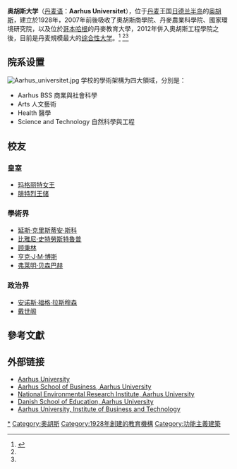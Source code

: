 {{NoteTA
|1 = zh-hans:奥尔胡斯大学; zh-hant:奧爾胡斯大學; zh-tw:奧胡斯大學;}}
{{Infobox university
|name         = 奧胡斯大學<br>Aarhus University
|native_name  = Aarhus Universitet
|image_name   = Aarhus University seal.svg
|image_size   = 200px
|image_alt    = Seal of Aarhus University
|caption      = Seal of Aarhus University
|latin_name   = Universitas Aarhusiensis
|motto        = ''Solidum petit in profundis'' ([[Latin|Latin]]) <br> 在深處尋找穩固的立足點
|established  = 1928
|type         = [[公立大學|公立大學]]
|budget    = [[丹麥克朗|DKK]] 63.47億<small>(2013)</small><ref>{{cite web | url = http://medarbejdere.au.dk/fileadmin/www.au.dk/om_au/profil/noegletal/121219_-_Budget_2013_netversion.pdf | title = Budget 2013 | accessdate = 2012-12-30 | author = Aarhus University | format = PDF | language = da | archive-date = 2020-09-19 | archive-url = https://web.archive.org/web/20200919042059/https://medarbejdere.au.dk/fileadmin/www.au.dk/om_au/profil/noegletal/121219_-_Budget_2013_netversion.pdf | dead-url = no }}</ref>
|rector       = Brian Bech Nielsen 
|students     = 43,600  <ref name="medarbejdere.au.dk">{{Cite web |url=http://medarbejdere.au.dk/fileadmin/www.au.dk/Rektors_taler_paa_AU/2011/DK_Rektors_juletale_Aarhus-15-12-2011.pdf |title=DK_Rektors_juletale_Aarhus |accessdate=2015-01-08 |archive-date=2013-03-01 |archive-url=https://www.webcitation.org/6EneJeEUI?url=http://medarbejdere.au.dk/fileadmin/www.au.dk/Rektors_taler_paa_AU/2011/DK_Rektors_juletale_Aarhus-15-12-2011.pdf |dead-url=no }}</ref><ref name="au.dk">{{Cite web |url=http://www.au.dk/om/profil/nogletal/studenterbestand/bestand-2011/ |title=Bestand 2011 |access-date=2015-01-08 |archive-date=2013-02-12 |archive-url=https://archive.is/20130212215005/http://www.au.dk/om/profil/nogletal/studenterbestand/bestand-2011/ |dead-url=yes }}</ref>
|undergrad    = 17,504
|postgrad     = 16,395
|Master       = 5,176
|staff        = 11,382
|city         = [[奧胡斯|奧胡斯]]
|country      = {{DEN}}
|affiliations = [[歐洲大學協會|歐洲大學協會]]、[[科英布拉集团|科英布拉集团]]<br>[[AACSB|AACSB]]、[[EQUIS|EQUIS]]、[[AMBA|AMBA]]
|website      = {{URL|http://www.au.dk/}}{{en}}
|logo         = [[File:Aarhus_University_logo.png|125px]]
}}
{{Infobox world university ranking
| ARWU_W = 65
| THE_W = 109
| QS_W = 141
| USNEWS_W = 89
}}
'''奥胡斯大学'''（[[丹麦语|丹麦语]]：'''Aarhus Universitet'''），位于[[丹麦|丹麦]]王国[[日德兰半岛|日德兰半岛]]的[[奥胡斯|奥胡斯]]，建立於1928年，2007年前後吸收了奧胡斯商學院、丹麥農業科學院、國家環境研究院，以及位於[[哥本哈根|哥本哈根]]的丹麥教育大學，2012年併入奧胡斯工程學院之後，目前是丹麦規模最大的[[综合性大学|综合性大学]]。<ref>{{cite encyclopedia | encyclopedia = Den Store Danske | title = universitet (Danmark) | url = http://www.denstoredanske.dk/Erhverv,_karriere_og_ledelse/P%C3%A6dagogik_og_uddannelse/Universiteter_og_h%C3%B8jere_l%C3%A6reanstalter/universitet/universitet_%28Danmark%29?highlight=aarhus%20universitet | accessdate = 2012-07-12 | publisher = Gyldendal | archive-date = 2019-05-02 | archive-url = https://web.archive.org/web/20190502220017/http://denstoredanske.dk/Erhverv,_karriere_og_ledelse/P%C3%A6dagogik_og_uddannelse/Universiteter_og_h%C3%B8jere_l%C3%A6reanstalter/universitet/universitet_%28Danmark%29?highlight=aarhus%20universitet | dead-url = no }}</ref> <ref name="medarbejdere.au.dk"/><ref name="au.dk"/>

== 院系设置 ==

[[Image:Aarhus_universitet.jpg|thumb]]
学校的學術架構为四大領域，分別是：

* Aarhus BSS 商業與社會科學
* Arts 人文藝術
* Health 醫學
* Science and Technology 自然科學與工程

== 校友 ==
===皇室===
* [[玛格丽特二世_(丹麦)|玛格丽特女王]]
* [[弗雷德里克_(丹麦王储)|腓特烈王储]]
===學術界===
* [[延斯·克里斯蒂安·斯科|延斯·克里斯蒂安·斯科]]
* [[比雅尼·史特勞斯特魯普|比雅尼·史特勞斯特魯普]]
* [[顾秉林|顾秉林]] 
* [[亨克·J·M·博斯|亨克·J·M·博斯]]
* [[弗莱明·贝森巴赫|弗莱明·贝森巴赫]]
===政治界===
* [[安诺斯·福格·拉斯穆森|安诺斯·福格·拉斯穆森]]
* [[戴世阁|戴世阁]]

== 參考文獻 ==
{{reflist}}

== 外部链接 ==
{{Commons|Aarhus Universitet|Aarhus University}}
*[http://www.au.dk/en Aarhus University]{{Wayback|url=http://www.au.dk/en |date=20090603140055 }}
*[http://www.asb.dk/en Aarhus School of Business, Aarhus University] {{Wayback|url=http://www.asb.dk/en |date=20130128213228 }}
*[https://web.archive.org/web/20140911085221/http://www.dmu.dk/en/ National Environmental Research Institute, Aarhus University]
*[http://www.dpu.dk/en Danish School of Education, Aarhus University]{{Wayback|url=http://www.dpu.dk/en |date=20110219060209 }}
*[http://www.hih.au.dk/en Aarhus University, Institute of Business and Technology] {{Wayback|url=http://www.hih.au.dk/en |date=20111101011106 }}

{{Coord|56|10|N|10|12|E|type:edu_region:DK|display=title}}

{{Utrecht Net}}
{{科英布拉集團}}
{{丹麦大学}}
{{normdaten}}

[[Category:奥胡斯大学|*]]
[[Category:奥胡斯|Category:奥胡斯]]
[[Category:1928年創建的教育機構|Category:1928年創建的教育機構]]
[[Category:功能主義建築|Category:功能主義建築]]